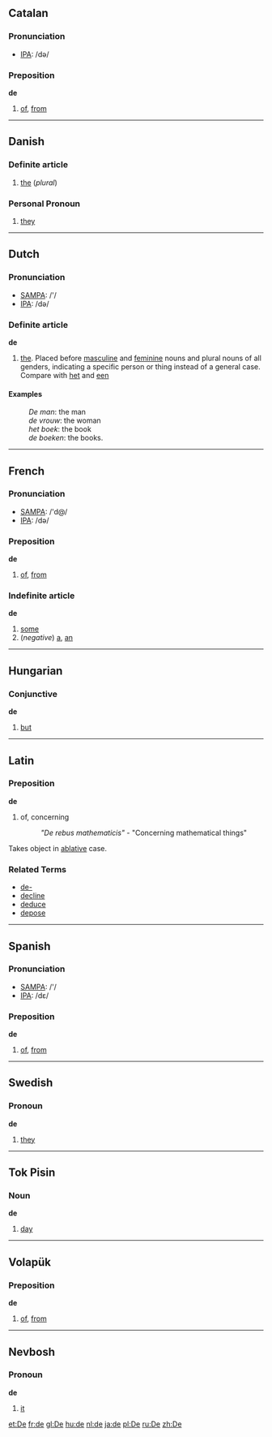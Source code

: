 ==Catalan==
===Pronunciation===
*[[w:IPA|IPA]]: /də/

===Preposition===
'''de'''

# [[of]], [[from]]

----
== Danish ==
=== Definite article ===
# [[the]] (''plural'')

=== Personal Pronoun ===
# [[they]]

----
==Dutch==
===Pronunciation===
*[[w:SAMPA|SAMPA]]: /'/
*[[w:IPA|IPA]]: /də/

===Definite article===
'''de''' 

# [[the]].  Placed before [[masculine]] and [[feminine]] nouns and plural nouns of all genders, indicating a specific person or thing instead of a general case. Compare with [[het]] and [[een]]

====Examples==== 

:''De man'': the man
:''de vrouw'': the woman
:''het boek'': the book
:''de boeken'': the books.

----
==French==
===Pronunciation===
*[[w:SAMPA|SAMPA]]: /'d@/
*[[w:IPA|IPA]]: /də/

===Preposition===
'''de'''

# [[of]], [[from]]

===Indefinite article===
'''de'''

# [[some]]
# (''negative'') [[a]], [[an]]

----

==Hungarian==
===Conjunctive===
'''de'''

# [[but]]

----
==Latin==
===Preposition===
'''de'''

# of, concerning
#: ''"De rebus mathematicis"'' - "Concerning mathematical things"

Takes object in [[ablative]] case.

===Related Terms===
*[[de-]]
*[[decline]]
*[[deduce]]
*[[depose]]


----
==Spanish==
===Pronunciation===
*[[w:SAMPA|SAMPA]]: /'/
*[[w:IPA|IPA]]: /dε/

===Preposition===
'''de'''

# [[of]], [[from]]

----
==Swedish==
===Pronoun===
'''de'''

# [[they]]

----
==Tok Pisin==
===Noun===
'''de'''

# [[day]]

----
==Volapük==
===Preposition===
'''de'''

# [[of]], [[from]]

----
==Nevbosh==
===Pronoun===
'''de'''

#[[it]]

[[et:De]]
[[fr:de]]
[[gl:De]]
[[hu:de]]
[[nl:de]]
[[ja:de]]
[[pl:De]]
[[ru:De]]
[[zh:De]]